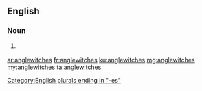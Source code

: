 ==English==

===Noun===
{{head|en|plural}}

# {{context|obsolete|lang=en}} {{plural of|anglewitch|lang=en|nocat=1}}

[[Category:English plurals ending in "-es"]]

[[ar:anglewitches]]
[[fr:anglewitches]]
[[ku:anglewitches]]
[[mg:anglewitches]]
[[my:anglewitches]]
[[ta:anglewitches]]